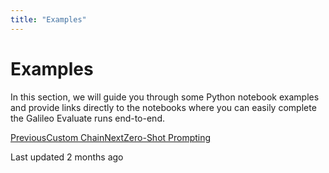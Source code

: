 ```yaml
---
title: "Examples"
---
```


# Examples

In this section, we will guide you through some Python notebook examples and provide links directly to the notebooks where you can easily complete the Galileo Evaluate runs end-to-end.

[PreviousCustom Chain](/galileo/gen-ai-studio-products/galileo-evaluate/integrations/custom-chain)[NextZero-Shot Prompting](/galileo/gen-ai-studio-products/galileo-evaluate/examples/zero-shot-prompting)

Last updated 2 months ago